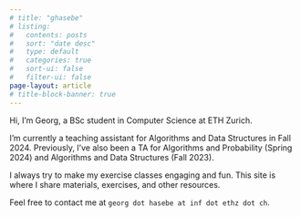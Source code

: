```yaml
---
# title: "ghasebe"
# listing:
#   contents: posts
#   sort: "date desc"
#   type: default
#   categories: true
#   sort-ui: false
#   filter-ui: false
page-layout: article 
# title-block-banner: true
---
```

Hi, I’m Georg, a BSc student in Computer Science at ETH Zurich.

I’m currently a teaching assistant for Algorithms and Data Structures in Fall 2024. Previously, I’ve also been a TA for Algorithms and Probability (Spring 2024) and Algorithms and Data Structures (Fall 2023).

I always try to make my exercise classes engaging and fun. This site is where I share materials, exercises, and other resources.

Feel free to contact me at `georg dot hasebe at inf dot ethz dot ch`.